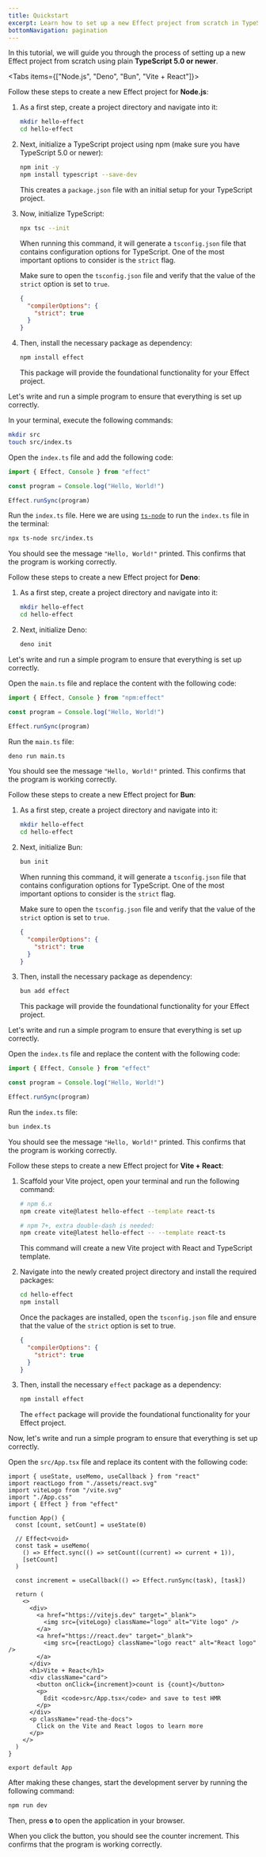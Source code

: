 ```yaml
---
title: Quickstart
excerpt: Learn how to set up a new Effect project from scratch in TypeScript, covering Node.js, Deno, Bun, and Vite + React environments. Follow step-by-step instructions for each platform to create a basic program using the Effect library.
bottomNavigation: pagination
---
```


In this tutorial, we will guide you through the process of setting up a new Effect project from scratch using plain **TypeScript 5.0 or newer**.

<Tabs items={["Node.js", "Deno", "Bun", "Vite + React"]}>
<Tab>

Follow these steps to create a new Effect project for **Node.js**:

1. As a first step, create a project directory and navigate into it:

   ```bash filename="Terminal"
   mkdir hello-effect
   cd hello-effect
   ```

2. Next, initialize a TypeScript project using npm (make sure you have TypeScript 5.0 or newer):

   ```bash filename="Terminal"
   npm init -y
   npm install typescript --save-dev
   ```

   This creates a `package.json` file with an initial setup for your TypeScript project.

3. Now, initialize TypeScript:

   ```bash filename="Terminal"
   npx tsc --init
   ```

   When running this command, it will generate a `tsconfig.json` file that contains configuration options for TypeScript. One of the most important options to consider is the `strict` flag.

   Make sure to open the `tsconfig.json` file and verify that the value of the `strict` option is set to `true`.

   ```json filename="tsconfig.json"
   {
     "compilerOptions": {
       "strict": true
     }
   }
   ```

4. Then, install the necessary package as dependency:

   ```bash filename="Terminal"
   npm install effect
   ```

   This package will provide the foundational functionality for your Effect project.

Let's write and run a simple program to ensure that everything is set up correctly.

In your terminal, execute the following commands:

```bash filename="Terminal"
mkdir src
touch src/index.ts
```

Open the `index.ts` file and add the following code:

```ts filename="src/index.ts"
import { Effect, Console } from "effect"

const program = Console.log("Hello, World!")

Effect.runSync(program)
```

Run the `index.ts` file. Here we are using [`ts-node`](https://github.com/TypeStrong/ts-node) to run the `index.ts` file in the terminal:

```bash filename="Terminal"
npx ts-node src/index.ts
```

You should see the message `"Hello, World!"` printed. This confirms that the program is working correctly.

</Tab>
<Tab>

Follow these steps to create a new Effect project for **Deno**:

1. As a first step, create a project directory and navigate into it:

   ```bash filename="Terminal"
   mkdir hello-effect
   cd hello-effect
   ```

2. Next, initialize Deno:

   ```bash filename="Terminal"
   deno init
   ```

Let's write and run a simple program to ensure that everything is set up correctly.

Open the `main.ts` file and replace the content with the following code:

```ts filename="main.ts"
import { Effect, Console } from "npm:effect"

const program = Console.log("Hello, World!")

Effect.runSync(program)
```

Run the `main.ts` file:

```bash filename="Terminal"
deno run main.ts
```

You should see the message `"Hello, World!"` printed. This confirms that the program is working correctly.

</Tab>
<Tab>

Follow these steps to create a new Effect project for **Bun**:

1. As a first step, create a project directory and navigate into it:

   ```bash filename="Terminal"
   mkdir hello-effect
   cd hello-effect
   ```

2. Next, initialize Bun:

   ```bash filename="Terminal"
   bun init
   ```

   When running this command, it will generate a `tsconfig.json` file that contains configuration options for TypeScript. One of the most important options to consider is the `strict` flag.

   Make sure to open the `tsconfig.json` file and verify that the value of the `strict` option is set to `true`.

   ```json filename="tsconfig.json"
   {
     "compilerOptions": {
       "strict": true
     }
   }
   ```

3. Then, install the necessary package as dependency:

   ```bash filename="Terminal"
   bun add effect
   ```

   This package will provide the foundational functionality for your Effect project.

Let's write and run a simple program to ensure that everything is set up correctly.

Open the `index.ts` file and replace the content with the following code:

```ts filename="index.ts"
import { Effect, Console } from "effect"

const program = Console.log("Hello, World!")

Effect.runSync(program)
```

Run the `index.ts` file:

```bash filename="Terminal"
bun index.ts
```

You should see the message `"Hello, World!"` printed. This confirms that the program is working correctly.

</Tab>
<Tab>

Follow these steps to create a new Effect project for **Vite + React**:

1. Scaffold your Vite project, open your terminal and run the following command:

   ```bash filename="Terminal"
   # npm 6.x
   npm create vite@latest hello-effect --template react-ts

   # npm 7+, extra double-dash is needed:
   npm create vite@latest hello-effect -- --template react-ts
   ```

   This command will create a new Vite project with React and TypeScript template.

2. Navigate into the newly created project directory and install the required packages:

   ```bash filename="Terminal"
   cd hello-effect
   npm install
   ```

   Once the packages are installed, open the `tsconfig.json` file and ensure that the value of the `strict` option is set to true.

   ```json filename="tsconfig.json"
   {
     "compilerOptions": {
       "strict": true
     }
   }
   ```

3. Then, install the necessary `effect` package as a dependency:

   ```bash filename="Terminal"
   npm install effect
   ```

   The `effect` package will provide the foundational functionality for your Effect project.

Now, let's write and run a simple program to ensure that everything is set up correctly.

Open the `src/App.tsx` file and replace its content with the following code:

```tsx {1,5,10-16,30}
import { useState, useMemo, useCallback } from "react"
import reactLogo from "./assets/react.svg"
import viteLogo from "/vite.svg"
import "./App.css"
import { Effect } from "effect"

function App() {
  const [count, setCount] = useState(0)

  // Effect<void>
  const task = useMemo(
    () => Effect.sync(() => setCount((current) => current + 1)),
    [setCount]
  )

  const increment = useCallback(() => Effect.runSync(task), [task])

  return (
    <>
      <div>
        <a href="https://vitejs.dev" target="_blank">
          <img src={viteLogo} className="logo" alt="Vite logo" />
        </a>
        <a href="https://react.dev" target="_blank">
          <img src={reactLogo} className="logo react" alt="React logo" />
        </a>
      </div>
      <h1>Vite + React</h1>
      <div className="card">
        <button onClick={increment}>count is {count}</button>
        <p>
          Edit <code>src/App.tsx</code> and save to test HMR
        </p>
      </div>
      <p className="read-the-docs">
        Click on the Vite and React logos to learn more
      </p>
    </>
  )
}

export default App
```

After making these changes, start the development server by running the following command:

```bash filename="Terminal"
npm run dev
```

Then, press **o** to open the application in your browser.

When you click the button, you should see the counter increment. This confirms that the program is working correctly.

</Tab>

</Tabs>
